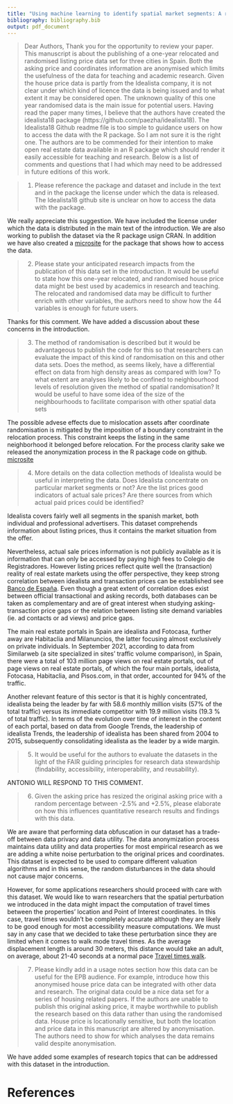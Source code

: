 ```yaml
---
title: "Using machine learning to identify spatial market segments: A reproducible study of major Spanish markets - Response to referees"
bibliography: bibliography.bib
output: pdf_document
---
```


<!--
```r
# Run only once if needed to install data package `sobiEquity`
if (!require("idealista18", character.only = TRUE)) {
      devtools::install_github("https://github.com/paezha/idealista18")
  }
```

```r
library(idealista18)
library(tidyverse)

set.seed(1234)
```
-->

> Dear Authors, Thank you for the opportunity to review your paper. This manuscript is about the publishing of a one-year relocated and randomised listing price data set for three cities in Spain. Both the asking price and coordinates information are anonymised which limits the usefulness of the data for teaching and academic research. Given the house price data is partly from the Idealista company, it is not clear under which kind of licence the data is being issued and to what extent it may be considered open. The unknown quality of this one year randomised data is the main issue for potential users. Having read the paper many times, I believe that the authors have created the idealista18 package (https://github.com/paezha/idealista18). The Idealista18 Github readme file is too simple to guidance users on how to access the data with the R package. So I am not sure it is the right one. The authors are to be commended for their intention to make open real estate data available in an R package which should render it easily accessible for teaching and research. Below is a list of comments and questions that I had which may need to be addressed in future editions of this work.

> 1.	Please reference the package and dataset and include in the text and in the package the license under which the data is released. The Idealista18 github site is unclear on how to access the data with the package.

We really appreciate this suggestion. We have included the license under which the data is distributed in the main text of the introduction. We are also working to publish the dataset via the R package usign CRAN. In addition we have also created a [microsite](https://paezha.github.io/idealista18/) for the package that shows how to access the data. 


> 2.	Please state your anticipated research impacts from the publication of this data set in the introduction.  It would be useful to state how this one-year relocated, and randomised house price data might be best used by academics in research and teaching. The relocated and randomised data may be difficult to further enrich with other variables, the authors need to show how the 44 variables is enough for future users.

Thanks for this comment. We have added a discussion about these concerns in the introduction. 

>3.	The method of randomisation is described but it would be advantageous to publish the code for this so that researchers can evaluate the impact of this kind of randomisation on this and other data sets. Does the method, as seems likely, have a differential effect on data from high density areas as compared with low?
To what extent are analyses likely to be confined to neighbourhood levels of resolution given the method of spatial randomisation? It would be useful to have some idea of the size of the neighbourhoods to facilitate comparison with other spatial data sets

The possible advese effects due to mislocation assets after coordinate randomisation is mitigated by the imposition of a boundary constraint in the relocation process. This constraint keeps the listing in the same neighborhood it belonged before relocation. For the process clarity sake we released the anonymization process in the R package code on github. [microsite](https://paezha.github.io/idealista18/anonymization)


>4.	More details on the data collection methods of Idealista would be useful in interpreting the data. Does Idealista concentrate on particular market segments or not? Are the list prices good indicators of actual sale prices? Are there sources from which actual paid prices could be identified?

Idealista covers fairly well all segments in the spanish market, both individual and professional advertisers. This dataset comprehends information about listing prices, thus it contains the market situation from the offer. 

Nevertheless, actual sale prices information is not publicly available as it is information that can only be accessed by paying high fees to Colegio de Registradores. However listing prices reflect quite well the (transaction) reality of real estate markets using the offer perspective, they keep strong correlation between idealista and transaction prices can be established see [Banco de España](https://papers.ssrn.com/sol3/papers.cfm?abstract_id=3400031). Even though a great extent of correlation does exist between official transactional and asking records, both databases can be taken as complementary and are of great interest when studying asking-transaction price gaps or the relation between listing site demand variables (ie. ad contacts or ad views) and price gaps.

The main real estate portals in Spain are idealista and Fotocasa, further away are Habitaclia and Milanuncios, the latter focusing almost exclusively on private individuals. In September 2021, according to data from Similarweb (a site specialized in sites' traffic volume comparison), in Spain, there were a total of 103 million page views on real estate portals, out of page views on real estate portals, of which the four main portals, idealista, Fotocasa, Habitaclia, and Pisos.com, in that order, accounted for 94% of the traffic.

Another relevant feature of this sector is that it is highly concentrated, idealista being the leader by far with 58.6 monthly million visits (57% of the total traffic)  versus its immediate competitor with 19.9 million visits (19.3 % of total traffic). In terms of the evolution over time of interest in the content of each portal, based on data from Google Trends, the leadership of idealista Trends, the leadership of idealista has been shared from 2004 to 2015, subsequently consolidating idealista as the leader by a wide margin.

>5.	It would be useful for the authors to evaluate the datasets in the light of the FAIR guiding principles for research data stewardship (findability, accessibility, interoperability, and reusability).

ANTONIO WILL RESPOND TO THIS COMMENT.

>6.	Given the asking price has resized the original asking price with a random percentage between -2.5% and +2.5%, please elaborate on how this influences quantitative research results and findings with this data.

We are aware that performing data obfuscation in our dataset has a trade-off between data privacy and data utility. The data anonymization process maintains data utility and data properties for most empirical research as we are adding a white noise perturbation to the original prices and coordinates. This dataset is expected to be used to compare different valuation algorithms and in this sense, the random disturbances in the data should not cause major concerns.

However, for some applications researchers should proceed with care with this dataset. We would like to warn researchers that the spatial perturbation we introduced in the data might impact the computation of travel times between the properties' location and Point of Interest coordinates. In this case, travel times wouldn't be completely accurate although they are likely to be good enough for most accessibility measure computations. We must say in any case that we decided to take these perturbation since they are limited when it comes to walk mode travel times. As the average displacement length is around 30 meters, this distance would take an adult, on average, about 21-40 seconds at a normal pace  [Travel times walk](https://journals.plos.org/plosone/article?id=10.1371/journal.pone.0190753).

>7.	Please kindly add in a usage notes section how this data can be useful for the EPB audience. For example, introduce how this anonymised house price data can be integrated with other data and research.
The original data could be a nice data set for a series of housing related papers. If the authors are unable to publish this original asking price, it maybe worthwhile to publish the research based on this data rather than using the randomised data. House price is locationally sensitive, but both the location and price data in this manuscript are altered by anonymisation. The authors need to show for which analyses the data remains valid despite anonymisation.

We have added some examples of research topics that can be addressed with this dataset  in the introduction. 

# References



